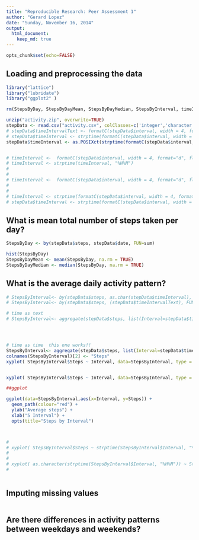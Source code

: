 ```yaml
---
title: "Reproducible Research: Peer Assessment 1"
author: "Gerard Lopez"
date: "Sunday, November 16, 2014"
output: 
  html_document:
    keep_md: true
---
```



```r
opts_chunk$set(echo=FALSE)
```

## Loading and preprocessing the data
```r
library("lattice")
library("lubridate")
library("ggplot2" )

rm(StepsByDay, StepsByDayMean, StepsByDayMedian, StepsByInterval, timeInterval)

unzip("activity.zip", overwrite=TRUE)
stepData <- read.csv("activity.csv", colClasses=c('integer','character', 'integer'))
# stepData$timeIntervalText <- formatC(stepData$interval, width = 4, format="d", flag ="0")
# stepData$timeInterval <- strptime(formatC(stepData$interval, width = 4, format="d", flag ="0"), "%H%M")
stepData$timeInterval <- as.POSIXct(strptime(formatC(stepData$interval, width = 4, format="d", flag ="0"), "%H%M"))


# timeInterval <-  formatC(stepData$interval, width = 4, format="d", flag ="0")
# timeInterval <- strptime(timeInterval, "%H%M")
# 
# 
# timeInterval <-  formatC(stepData$interval, width = 4, format="d", flag ="0")
# 
# 
# timeInterval <- strptime(formatC(stepData$interval, width = 4, format="d", flag ="0"), "%H%M")
# stepData$timeInterval <- strptime(formatC(stepData$interval, width = 4, format="d", flag ="0"), "%H%M")

```
## What is mean total number of steps taken per day?

```r
StepsByDay <- by(stepData$steps, stepData$date, FUN=sum)

hist(StepsByDay)
StepsByDayMean <- mean(StepsByDay, na.rm = TRUE)
StepsByDayMedian <- median(StepsByDay, na.rm = TRUE)

```


## What is the average daily activity pattern?

```r
# StepsByInterval<- by(stepData$steps, as.char(stepData$timeInterval), FUN=mean)
# StepsByInterval<- by(stepData$steps, (stepData$timeIntervalText), FUN=mean, na.rm= TRUE)

# time as text
# StepsByInterval<- aggregate(stepData$steps, list(Interval=stepData$timeIntervalText), mean, na.rm= TRUE)




# time as time  this one works!!
StepsByInterval<- aggregate(stepData$steps, list(Interval=stepData$timeInterval), mean, na.rm= TRUE)
colnames(StepsByInterval)[2] <- "Steps"
xyplot( StepsByInterval$Steps ~ Interval, data=StepsByInterval, type = "l")


xyplot( StepsByInterval$Steps ~ Interval, data=StepsByInterval, type = "l")

##ggplot

ggplot(data=StepsByInterval,aes(x=Interval, y=Steps)) + 
  geom_path(colour="red") + 
  ylab("Average steps") + 
  xlab("5 Interval") + 
  opts(title="Steps by Interval") 



# 
# xyplot( StepsByInterval$Steps ~ strptime(StepsByInterval$Interval, "%H%M") , data=StepsByInterval, type = "l")
# 
# 
# xyplot( as.character(strptime(StepsByInterval$Interval, "%H%M")) ~ StepsByInterval$Steps  , data=StepsByInterval, type = "l")
# 



```


## Imputing missing values

```r

```



## Are there differences in activity patterns between weekdays and weekends?

```r

```

